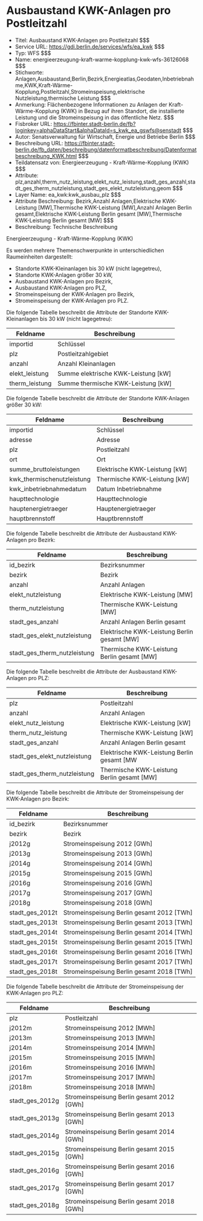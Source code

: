 # Ausbaustand KWK-Anlagen pro Postleitzahl
- Titel: Ausbaustand KWK-Anlagen pro Postleitzahl $$$
- Service URL: https://gdi.berlin.de/services/wfs/ea_kwk $$$
- Typ: WFS $$$
- Name: energieerzeugung-kraft-warme-kopplung-kwk-wfs-36126068 $$$
- Stichworte: Anlagen,Ausbaustand,Berlin,Bezirk,Energieatlas,Geodaten,Inbetriebnahme,KWK,Kraft-Wärme-Kopplung,Postleitzahl,Stromeinspeisung,elektrische Nutzleistung,thermische Leistung $$$
- Anmerkung: Flächenbezogene Informationen zu Anlagen der Kraft-Wärme-Kopplung (KWK) in Bezug auf ihren Standort, die installierte Leistung und die Stromeinspeisung in das öffentliche Netz. $$$
- Fisbroker URL: https://fbinter.stadt-berlin.de/fb?loginkey=alphaDataStart&alphaDataId=s_kwk_ea_gswfs@senstadt $$$
- Autor: Senatsverwaltung für Wirtschaft, Energie und Betriebe Berlin $$$
- Beschreibung URL: https://fbinter.stadt-berlin.de/fb_daten/beschreibung/datenformatbeschreibung/Datenformatbeschreibung_KWK.html $$$
- Teildatensatz von: Energieerzeugung - Kraft-Wärme-Kopplung (KWK) $$$
- Attribute: plz,anzahl,therm_nutz_leistung,elekt_nutz_leistung,stadt_ges_anzahl,stadt_ges_therm_nutzleistung,stadt_ges_elekt_nutzleistung,geom $$$
- Layer Name: ea_kwk:kwk_ausbau_plz $$$
- Attribute Beschreibung: Bezirk,Anzahl Anlagen,Elektrische KWK-Leistung [MW],Thermische KWK-Leistung [MW],Anzahl Anlagen Berlin gesamt,Elektrische KWK-Leistung Berlin gesamt [MW],Thermische KWK-Leistung Berlin gesamt [MW] $$$
- Beschreibung: Technische Beschreibung 

Energieerzeugung - Kraft-Wärme-Kopplung (KWK)

Es werden mehrere Themenschwerpunkte in unterschiedlichen Raumeinheiten dargestellt:

* Standorte KWK-Kleinanlagen bis 30 kW (nicht lagegetreu),
* Standorte KWK-Anlagen größer 30 kW,
* Ausbaustand KWK-Anlagen pro Bezirk,
* Ausbaustand KWK-Anlagen pro PLZ,
* Stromeinspeisung der KWK-Anlagen pro Bezirk,
* Stromeinspeisung der KWK-Anlagen pro PLZ.

Die folgende Tabelle beschreibt die Attribute der Standorte KWK-Kleinanlagen bis 30 kW (nicht lagegetreu):

| **Feldname**    | **Beschreibung**                      |
| --------------- | ------------------------------------- |
| importid        | Schlüssel                             |
| plz             | Postleitzahlgebiet                    |
| anzahl          | Anzahl Kleinanlagen                   |
| elekt\_leistung | Summe elektrische KWK-Leistung \[kW\] |
| therm\_leistung | Summe thermische KWK-Leistung \[kW\]  |

Die folgende Tabelle beschreibt die Attribute der Standorte KWK-Anlagen größer 30 kW:

| **Feldname**                | **Beschreibung**                |
| --------------------------- | ------------------------------- |
| importid                    | Schlüssel                       |
| adresse                     | Adresse                         |
| plz                         | Postleitzahl                    |
| ort                         | Ort                             |
| summe\_bruttoleistungen     | Elektrische KWK-Leistung \[kW\] |
| kwk\_thermischenutzleistung | Thermische KWK-Leistung \[kW\]  |
| kwk\_inbetriebnahmedatum    | Datum Inbetriebnahme            |
| haupttechnologie            | Haupttechnologie                |
| hauptenergietraeger         | Hauptenergietraeger             |
| hauptbrennstoff             | Hauptbrennstoff                 |

Die folgende Tabelle beschreibt die Attribute der Ausbaustand KWK-Anlagen pro Bezirk:

| **Feldname**                    | **Beschreibung**                              |
| ------------------------------- | --------------------------------------------- |
| id\_bezirk                      | Bezirksnummer                                 |
| bezirk                          | Bezirk                                        |
| anzahl                          | Anzahl Anlagen                                |
| elekt\_nutzleistung             | Elektrische KWK-Leistung \[MW\]               |
| therm\_nutzleistung             | Thermische KWK-Leistung \[MW\]                |
| stadt\_ges\_anzahl              | Anzahl Anlagen Berlin gesamt                  |
| stadt\_ges\_elekt\_nutzleistung | Elektrische KWK-Leistung Berlin gesamt \[MW\] |
| stadt\_ges\_therm\_nutzleistung | Thermische KWK-Leistung Berlin gesamt \[MW\]  |

Die folgende Tabelle beschreibt die Attribute der Ausbaustand KWK-Anlagen pro PLZ:

| **Feldname**                    | **Beschreibung**                             |
| ------------------------------- | -------------------------------------------- |
| plz                             | Postleitzahl                                 |
| anzahl                          | Anzahl Anlagen                               |
| elekt\_nutz\_leistung           | Elektrische KWK-Leistung \[kW\]              |
| therm\_nutz\_leistung           | Thermische KWK-Leistung \[kW\]               |
| stadt\_ges\_anzahl              | Anzahl Anlagen Berlin gesamt                 |
| stadt\_ges\_elekt\_nutzleistung | Elektrische KWK-Leistung Berlin gesamt \[MW  |
| stadt\_ges\_therm\_nutzleistung | Thermische KWK-Leistung Berlin gesamt \[MW\] |

Die folgende Tabelle beschreibt die Attribute der  Stromeinspeisung der KWK-Anlagen pro Bezirk:

| **Feldname**      | **Beschreibung**                            |
| ----------------- | ------------------------------------------- |
| id\_bezirk        | Bezirksnummer                               |
| bezirk            | Bezirk                                      |
| j2012g            | Stromeinspeisung 2012 \[GWh\]               |
| j2013g            | Stromeinspeisung 2013 \[GWh\]               |
| j2014g            | Stromeinspeisung 2014 \[GWh\]               |
| j2015g            | Stromeinspeisung 2015 \[GWh\]               |
| j2016g            | Stromeinspeisung 2016 \[GWh\]               |
| j2017g            | Stromeinspeisung 2017 \[GWh\]               |
| j2018g            | Stromeinspeisung 2018 \[GWh\]               |
| stadt\_ges\_2012t | Stromeinspeisung Berlin gesamt 2012 \[TWh\] |
| stadt\_ges\_2013t | Stromeinspeisung Berlin gesamt 2013 \[TWh\] |
| stadt\_ges\_2014t | Stromeinspeisung Berlin gesamt 2014 \[TWh\] |
| stadt\_ges\_2015t | Stromeinspeisung Berlin gesamt 2015 \[TWh\] |
| stadt\_ges\_2016t | Stromeinspeisung Berlin gesamt 2016 \[TWh\] |
| stadt\_ges\_2017t | Stromeinspeisung Berlin gesamt 2017 \[TWh\] |
| stadt\_ges\_2018t | Stromeinspeisung Berlin gesamt 2018 \[TWh\] |

Die folgende Tabelle beschreibt die Attribute der  Stromeinspeisung der KWK-Anlagen pro PLZ:

| **Feldname**      | **Beschreibung**                            |
| ----------------- | ------------------------------------------- |
| plz               | Postleitzahl                                |
| j2012m            | Stromeinspeisung 2012 \[MWh\]               |
| j2013m            | Stromeinspeisung 2013 \[MWh\]               |
| j2014m            | Stromeinspeisung 2014 \[MWh\]               |
| j2015m            | Stromeinspeisung 2015 \[MWh\]               |
| j2016m            | Stromeinspeisung 2016 \[MWh\]               |
| j2017m            | Stromeinspeisung 2017 \[MWh\]               |
| j2018m            | Stromeinspeisung 2018 \[MWh\]               |
| stadt\_ges\_2012g | Stromeinspeisung Berlin gesamt 2012 \[GWh\] |
| stadt\_ges\_2013g | Stromeinspeisung Berlin gesamt 2013 \[GWh\] |
| stadt\_ges\_2014g | Stromeinspeisung Berlin gesamt 2014 \[GWh\] |
| stadt\_ges\_2015g | Stromeinspeisung Berlin gesamt 2015 \[GWh\] |
| stadt\_ges\_2016g | Stromeinspeisung Berlin gesamt 2016 \[GWh\] |
| stadt\_ges\_2017g | Stromeinspeisung Berlin gesamt 2017 \[GWh\] |
| stadt\_ges\_2018g | Stromeinspeisung Berlin gesamt 2018 \[GWh\] | $$$
